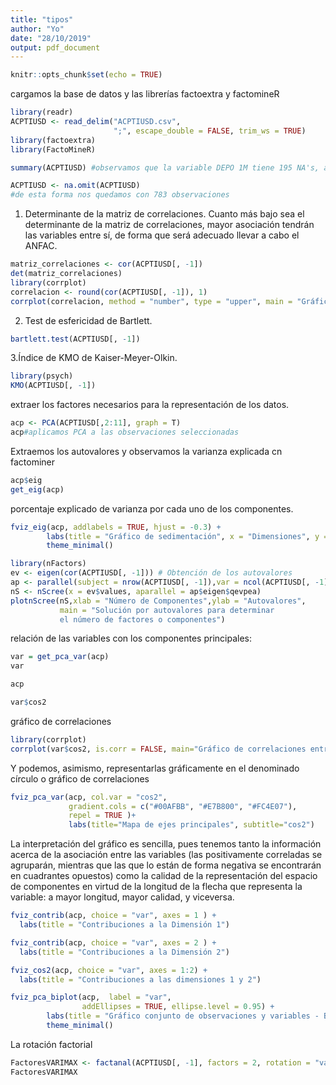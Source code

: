 ```yaml
---
title: "tipos"
author: "Yo"
date: "28/10/2019"
output: pdf_document
---
```


```r
knitr::opts_chunk$set(echo = TRUE)
```

cargamos la base de datos y las librerías factoextra y factomineR 
```r
library(readr)
ACPTIUSD <- read_delim("ACPTIUSD.csv", 
                       ";", escape_double = FALSE, trim_ws = TRUE)
library(factoextra)
library(FactoMineR)
```
```r
summary(ACPTIUSD) #observamos que la variable DEPO 1M tiene 195 NA's, así que como es un número considerable, vamos a eliminarlas.

ACPTIUSD <- na.omit(ACPTIUSD)
#de esta forma nos quedamos con 783 observaciones

```
1. Determinante de la matriz de correlaciones.
Cuanto más bajo sea el determinante de la matriz de correlaciones, mayor asociación tendrán las variables entre sí, de forma que será adecuado llevar a cabo el ANFAC.
```r
matriz_correlaciones <- cor(ACPTIUSD[, -1])
det(matriz_correlaciones) 
library(corrplot)
correlacion <- round(cor(ACPTIUSD[, -1]), 1)
corrplot(correlacion, method = "number", type = "upper", main = "Gráfico de correlaciones", tl.srt = 50) 

```
2. Test de esfericidad de Bartlett.

```r
bartlett.test(ACPTIUSD[, -1])
```
3.Índice de KMO de Kaiser-Meyer-Olkin.

```r
library(psych)
KMO(ACPTIUSD[, -1])
```

extraer los factores necesarios para la representación de los datos. 

```r
acp <- PCA(ACPTIUSD[,2:11], graph = T)
acp#aplicamos PCA a las observaciones seleccionadas


```

Extraemos los autovalores y observamos la varianza explicada cn factominer
```r
acp$eig
get_eig(acp)
```


porcentaje explicado de varianza por cada uno de los componentes.
```r
fviz_eig(acp, addlabels = TRUE, hjust = -0.3) + 
        labs(title = "Gráfico de sedimentación", x = "Dimensiones", y = "% Varianza explicada") +
        theme_minimal()
```


```r
library(nFactors)
ev <- eigen(cor(ACPTIUSD[, -1])) # Obtención de los autovalores
ap <- parallel(subject = nrow(ACPTIUSD[, -1]),var = ncol(ACPTIUSD[, -1]),rep = 100,cent = .05)
nS <- nScree(x = ev$values, aparallel = ap$eigen$qevpea)
plotnScree(nS,xlab = "Número de Componentes",ylab = "Autovalores",
           main = "Solución por autovalores para determinar
           el número de factores o componentes")
```


 relación de las variables con los componentes principales:
```r
var = get_pca_var(acp)
var
```
```r
acp
```


```r
var$cos2
```
gráfico de correlaciones
```r
library(corrplot)
corrplot(var$cos2, is.corr = FALSE, main="Gráfico de correlaciones entre variables y componentes") 
```
Y podemos, asimismo, representarlas gráficamente en el denominado círculo o gráfico de correlaciones
```r
fviz_pca_var(acp, col.var = "cos2",
             gradient.cols = c("#00AFBB", "#E7B800", "#FC4E07"), 
             repel = TRUE )+
             labs(title="Mapa de ejes principales", subtitle="cos2")
```
La interpretación del gráfico es sencilla, pues tenemos tanto la información acerca de la asociación entre las variables (las positivamente correladas se agruparán, mientras que las que lo están de forma negativa se encontrarán en cuadrantes opuestos) como la calidad de la representación del espacio de componentes en virtud de la longitud de la flecha que representa la variable: a mayor longitud, mayor calidad, y viceversa.
```r
fviz_contrib(acp, choice = "var", axes = 1 ) +
  labs(title = "Contribuciones a la Dimensión 1")

fviz_contrib(acp, choice = "var", axes = 2 ) +
  labs(title = "Contribuciones a la Dimensión 2")

fviz_cos2(acp, choice = "var", axes = 1:2) +
  labs(title = "Contribuciones a las dimensiones 1 y 2")

```




```r
fviz_pca_biplot(acp,  label = "var",
                addEllipses = TRUE, ellipse.level = 0.95) +
        labs(title = "Gráfico conjunto de observaciones y variables - Biplot") +
        theme_minimal()
```
La rotación factorial

```r
FactoresVARIMAX <- factanal(ACPTIUSD[, -1], factors = 2, rotation = "varimax")
FactoresVARIMAX
```











